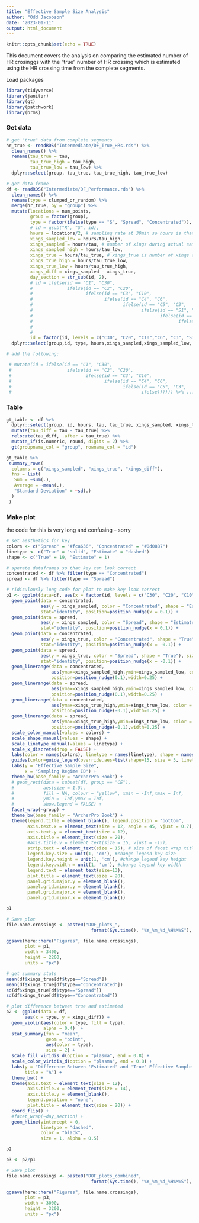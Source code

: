 ```yaml
---
title: "Effective Sample Size Analysis"
author: "Odd Jacobson"
date: "2023-01-11"
output: html_document
---
```


```r
knitr::opts_chunk$set(echo = TRUE)
```

This document covers the analysis on comparing the estimated number of HR crosinggs with the "true" number of HR crossing which is estimated using the HR crossing time from the complete segments.

Load packages
```r
library(tidyverse)
library(janitor)
library(gt)
library(patchwork)
library(brms)
```


### Get data

```r

# get "true" data from complete segments
hr_true <- readRDS("Intermediate/DF_True_HRs.rds") %>%
  clean_names() %>% 
  rename(tau_true = tau,
         tau_true_high = tau_high,
         tau_true_low = tau_low) %>% 
  dplyr::select(group, tau_true, tau_true_high, tau_true_low)

# get data frame 
df <- readRDS("Intermediate/DF_Performance.rds") %>% 
  clean_names() %>% 
  rename(type = clumped_or_random) %>% 
  merge(hr_true, by = "group") %>% 
  mutate(locations = num_points,
         group = factor(group),
         type = factor(ifelse(type == "S", "Spread", "Concentrated")),
         # id = gsub("R", "S", id),
         hours = locations/2, # sampling rate at 30min so hours is that times 2 (number of hours actually sampled)
         xings_sampled_low = hours/tau_high, 
         xings_sampled = hours/tau, # number of xings during actual sampling time
         xings_sampled_high = hours/tau_low,
         xings_true = hours/tau_true, # xings_true is number of xings calculated using tau from complete segments
         xings_true_high = hours/tau_true_low,
         xings_true_low = hours/tau_true_high,
         xings_diff = xings_sampled - xings_true,
         day_section = str_sub(id, 2),
         # id = ifelse(id == "C1", "C30", 
         #             ifelse(id == "C2", "C20",
         #                    ifelse(id == "C3", "C10",
         #                           ifelse(id == "C4", "C6",
         #                                  ifelse(id == "C5", "C3",
         #                                         ifelse(id == "S1", "S30",
         #                                                ifelse(id == "S2", "S20",
         #                                                       ifelse(id == "S3", "S10",
         #                                                              ifelse(id == "S4", "S6",
         #                                                                     ifelse(id == "S5", "S3", id)))))))))),
         id = factor(id, levels = c("C30", "C20", "C10","C6", "C3", "S30", "S20", "S10", "S6", "S3"))) %>% 
  dplyr::select(group,id, type, hours,xings_sampled,xings_sampled_low, xings_sampled_high, xings_true, xings_true_high, xings_true_low, xings_diff, tau_true, tau, day_section, num_points, num_unidays) 

# add the following:

 # mutate(id = ifelse(id == "C1", "C30", 
 #                     ifelse(id == "C2", "C20", 
 #                            ifelse(id == "C3", "C10", 
 #                                   ifelse(id == "C4", "C6", 
 #                                          ifelse(id == "C5", "C3",
 #                                                 ifelse)))))) %>% ...
```

### Table

```r
gt_table <- df %>% 
  dplyr::select(group, id, hours, tau, tau_true, xings_sampled, xings_true, xings_diff) %>%
  mutate(tau_diff = tau - tau_true) %>%
  relocate(tau_diff, .after = tau_true) %>% 
  mutate_if(is.numeric, round, digits = 2) %>% 
  gt(groupname_col = "group", rowname_col = "id")

gt_table %>% 
 summary_rows(
  columns = c("xings_sampled", "xings_true", "xings_diff"), 
  fns = list(
   Sum = ~sum(.),
   Average = ~mean(.),
   "Standard Deviation" = ~sd(.)
  )
 )
```


### Make plot

the code for this is very long and confusing -- sorry

```r
# set aesthetics for key
colors <- c("Spread" = "#fca636", "Concentrated" = "#0d0887")
linetype <- c("True" = "solid", "Estimate" = "dashed")
shape <- c("True" = 19, "Estimate" = 1)

# sperate dataframes so that key can look correct
concentrated <- df %>% filter(type == "Concentrated")
spread <- df %>% filter(type == "Spread")

# ridiculously long code for plot to make key look correct
p1 <- ggplot(data=df, aes(x = factor(id, levels = c("C30", "C20", "C10","C6", "C3", "S30", "S20", "S10", "S6", "S3")))) + 
  geom_point(data = concentrated,
             aes(y = xings_sampled, color = "Concentrated", shape = "Estimate"),size = 2, 
             stat="identity", position=position_nudge(x = 0.1)) + 
  geom_point(data = spread, 
             aes(y = xings_sampled, color = "Spread", shape = "Estimate"),size = 2, 
             stat="identity", position=position_nudge(x = 0.1)) +
  geom_point(data = concentrated,
             aes(y = xings_true, color = "Concentrated", shape = "True"), size = 2, 
             stat="identity", position=position_nudge(x = -0.1)) +
  geom_point(data = spread,
             aes(y = xings_true, color = "Spread", shape = "True"), size = 2, 
             stat="identity", position=position_nudge(x = -0.1)) +
  geom_linerange(data = concentrated, 
                 aes(ymax=xings_sampled_high,ymin=xings_sampled_low, color = "Concentrated", linetype = "Estimate"),
                 position=position_nudge(0.1),width=0.25) +
  geom_linerange(data = spread, 
                 aes(ymax=xings_sampled_high,ymin=xings_sampled_low, color = "Spread", linetype = "Estimate"),
                 position=position_nudge(0.1),width=0.25) +
  geom_linerange(data = concentrated, 
                 aes(ymax=xings_true_high,ymin=xings_true_low, color = "Concentrated", linetype = "True"), 
                 position=position_nudge(-0.1),width=0.25) +
  geom_linerange(data = spread, 
                 aes(ymax=xings_true_high,ymin=xings_true_low, color = "Spread", linetype = "True"), 
                 position=position_nudge(-0.1),width=0.25) +
  scale_color_manual(values = colors) +
  scale_shape_manual(values = shape) +
  scale_linetype_manual(values = linetype) +
  scale_x_discrete(drop = FALSE) +
  labs(color = names(colors), linetype = names(linetype), shape = names(shape)) +
  guides(color=guide_legend(override.aes=list(shape=15, size = 5, linetype = 0)))+
  labs(y = "Effective Sample Size", 
       x = "Sampling Regime ID") +
  theme_bw(base_family = "ArcherPro Book") +
  # geom_rect(data = subset(df, group == "CE"),
  #           aes(size = 1.5),
  #           fill = NA, colour = "yellow", xmin = -Inf,xmax = Inf,
  #           ymin = -Inf,ymax = Inf,
  #           show.legend = FALSE) +
  facet_wrap(~group) +
  theme_bw(base_family = "ArcherPro Book") +
  theme(legend.title = element_blank(), legend.position = "bottom",
        axis.text.x = element_text(size = 12, angle = 45, vjust = 0.7),
        axis.text.y = element_text(size = 12),
        axis.title = element_text(size = 20),
        #axis.title.y = element_text(size = 15, vjust = -15),
        strip.text = element_text(size = 15), # size of facet wrap title
        legend.key.size = unit(1, 'cm'), #change legend key size
        legend.key.height = unit(1, 'cm'), #change legend key height
        legend.key.width = unit(1, 'cm'), #change legend key width
        legend.text = element_text(size=13),
        plot.title = element_text(size = 20),
        panel.grid.major.y = element_blank(), 
        panel.grid.minor.y = element_blank(),
        panel.grid.major.x = element_blank(), 
        panel.grid.minor.x = element_blank()) 

p1
```

```r
# Save plot
file.name.crossings <- paste0("DOF_plots_",
                                format(Sys.time(), "%Y_%m_%d_%H%M%S"), ".jpg")

ggsave(here::here("Figures", file.name.crossings),
       plot = p1,
       width = 3400,
       height = 2200,
       units = "px")
```

```r

# get summary stats
mean(df$xings_true[df$type=="Spread"])
mean(df$xings_true[df$type=="Concentrated"])
sd(df$xings_true[df$type=="Spread"])
sd(df$xings_true[df$type=="Concentrated"])

# plot difference between true and estimated
p2 <- ggplot(data = df,
       aes(x = type, y = xings_diff)) +
  geom_violin(aes(color = type, fill = type), 
              alpha = 0.4)  + 
  stat_summary(fun = "mean",
               geom = "point",
               aes(color = type),
               size = 2) +
  scale_fill_viridis_d(option = "plasma", end = 0.8) +
  scale_color_viridis_d(option = "plasma", end = 0.8) +
  labs(y = "Difference Between 'Estimated' and 'True' Effective Sample Size", 
       title = "A") +
  theme_bw() + 
  theme(axis.text = element_text(size = 12),
        axis.title.x = element_text(size = 14),
        axis.title.y = element_blank(),
        legend.position = "none",
        plot.title = element_text(size = 20)) +
  coord_flip() + 
  #facet_wrap(~day_section) +
  geom_hline(yintercept = 0,
             linetype = "dashed",
             color = "black", 
             size = 1, alpha = 0.5) 

p2
```

```r

p3 <- p2/p1

# Save plot
file.name.crossings <- paste0("DOF_plots_combined",
                                format(Sys.time(), "%Y_%m_%d_%H%M%S"), ".jpg")

ggsave(here::here("Figures", file.name.crossings),
       plot = p3,
       width = 3000,
       height = 3200,
       units = "px")
```
